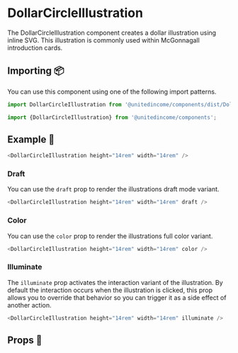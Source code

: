 
# DollarCircleIllustration

The DollarCircleIllustration component creates a dollar illustration using inline SVG. This illustration is commonly used within McGonnagall introduction cards.

## Importing 📦

You can use this component using one of the following import patterns.

```javascript
import DollarCircleIllustration from '@unitedincome/components/dist/DollarCircleIllustration';
```

```javascript
import {DollarCircleIllustration} from '@unitedincome/components';
```

## Example 🚀

<Preview>
  <DollarCircleIllustration height="14rem" width="14rem" />
</Preview>

```javascript
<DollarCircleIllustration height="14rem" width="14rem" />
```

### Draft

You can use the `draft` prop to render the illustrations draft mode variant.

<Preview>
  <DollarCircleIllustration height="14rem" width="14rem" draft />
</Preview>

```javascript
<DollarCircleIllustration height="14rem" width="14rem" draft />
```

### Color

You can use the `color` prop to render the illustrations full color variant.

<Preview>
  <DollarCircleIllustration height="14rem" width="14rem" color />
</Preview>

```javascript
<DollarCircleIllustration height="14rem" width="14rem" color />
```

### Illuminate

The `illuminate` prop activates the interaction variant of the illustration. By default the interaction occurs when the illustration is clicked, this prop allows you to override that behavior so you can trigger it as a side effect of another action.

<Preview>
  <DollarCircleIllustration height="14rem" width="14rem" illuminate />
</Preview>

```javascript
<DollarCircleIllustration height="14rem" width="14rem" illuminate />
```

## Props 🔧

<Props of={DollarCircleIllustration} />
